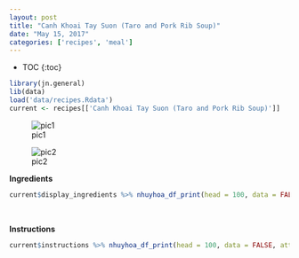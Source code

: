 ```yaml
---
layout: post
title: "Canh Khoai Tay Suon (Taro and Pork Rib Soup)"
date: "May 15, 2017"
categories: ['recipes', 'meal']
---
```


* TOC
{:toc}

```r
library(jn.general)
lib(data)
load('data/recipes.Rdata')
current <- recipes[['Canh Khoai Tay Suon (Taro and Pork Rib Soup)']]
```

![pic1](http://jnguyen92.github.io/nhuyhoa/figure/food/Canh_Khoai_Tay_Suon.JPG)

![pic2](http://jnguyen92.github.io/nhuyhoa/figure/food/Canh_Khoai_Tay_Suon2.JPG)




**Ingredients**

```r
current$display_ingredients %>% nhuyhoa_df_print(head = 100, data = FALSE, attribute = "class = \"presenttab\"")
```

<br>

**Instructions**

```r
current$instructions %>% nhuyhoa_df_print(head = 100, data = FALSE, attribute = "class = \"presenttabnoh\"")
```

